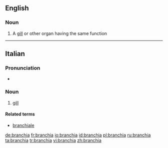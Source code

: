 ==English==

===Noun===
{{en-noun|branchiae}}

# A [[gill]] or other organ having the same function

{{anagrams:en/aabchinr}}
----
==Italian==

===Pronunciation===
* {{IPA|/ˈbran.kja/|lang=it}}

===Noun===
{{it-noun|branchi|f|a|e}}

# [[gill]]

====Related terms====
*[[branchiale]]

[[de:branchia]]
[[fr:branchia]]
[[io:branchia]]
[[id:branchia]]
[[pl:branchia]]
[[ru:branchia]]
[[ta:branchia]]
[[tr:branchia]]
[[vi:branchia]]
[[zh:branchia]]